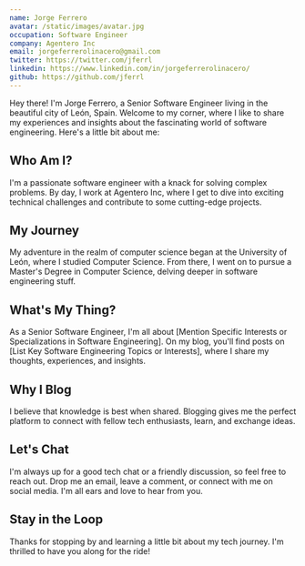 ```yaml
---
name: Jorge Ferrero
avatar: /static/images/avatar.jpg
occupation: Software Engineer
company: Agentero Inc
email: jorgeferrerolinacero@gmail.com
twitter: https://twitter.com/jferrl
linkedin: https://www.linkedin.com/in/jorgeferrerolinacero/
github: https://github.com/jferrl
---
```


Hey there! I'm Jorge Ferrero, a Senior Software Engineer living in the beautiful city of León, Spain. Welcome to my corner, where I like to share my experiences and insights about the fascinating world of software engineering. Here's a little bit about me:

## Who Am I?

I'm a passionate software engineer with a knack for solving complex problems. By day, I work at Agentero Inc, where I get to dive into exciting technical challenges and contribute to some cutting-edge projects.

## My Journey

My adventure in the realm of computer science began at the University of León, where I studied Computer Science. From there, I went on to pursue a Master's Degree in Computer Science, delving deeper in software engineering stuff.

## What's My Thing?

As a Senior Software Engineer, I'm all about [Mention Specific Interests or Specializations in Software Engineering]. On my blog, you'll find posts on [List Key Software Engineering Topics or Interests], where I share my thoughts, experiences, and insights.

## Why I Blog

I believe that knowledge is best when shared. Blogging gives me the perfect platform to connect with fellow tech enthusiasts, learn, and exchange ideas.

## Let's Chat

I'm always up for a good tech chat or a friendly discussion, so feel free to reach out. Drop me an email, leave a comment, or connect with me on social media. I'm all ears and love to hear from you.

## Stay in the Loop

Thanks for stopping by and learning a little bit about my tech journey. I'm thrilled to have you along for the ride!
